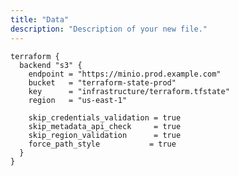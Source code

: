 ```yaml
---
title: "Data"
description: "Description of your new file."
---
```


```hcl
terraform {
  backend "s3" {
    endpoint = "https://minio.prod.example.com"
    bucket   = "terraform-state-prod"
    key      = "infrastructure/terraform.tfstate"
    region   = "us-east-1"
    
    skip_credentials_validation = true
    skip_metadata_api_check     = true
    skip_region_validation      = true
    force_path_style           = true
  }
}
```